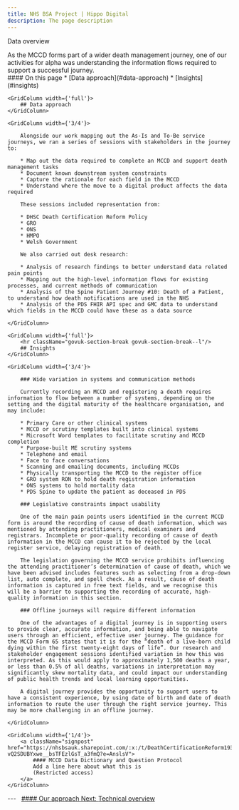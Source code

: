 ```yaml
---
title: NHS BSA Project | Hippo Digital
description: The page description
---
```


<Heading caption='Our approach' tag='h1'>Data overview</Heading>

<GridRow>
    <GridColumn width={'2/3'}>
        <LeadParagraph>
            As the MCCD forms part of a wider death management journey, one of our activities for alpha was understanding the information flows required to support a successful journey.
        </LeadParagraph>
    </GridColumn>
    <GridColumn width={'1/3'}>
        <nav className="in-page-nav">
            #### On this page
            * [Data approach](#data-approach)
            * [Insights](#insights)
        </nav>
    </GridColumn>
</GridRow>

<GridRow>

    <GridColumn width={'full'}>
        ## Data approach
    </GridColumn>

    <GridColumn width={'3/4'}>

        Alongside our work mapping out the As-Is and To-Be service journeys, we ran a series of sessions with stakeholders in the journey to: 

        * Map out the data required to complete an MCCD and support death management tasks
        * Document known downstream system constraints
        * Capture the rationale for each field in the MCCD
        * Understand where the move to a digital product affects the data required

        These sessions included representation from: 

        * DHSC Death Certification Reform Policy
        * GRO
        * ONS
        * HMPO
        * Welsh Government

        We also carried out desk research: 

        * Analysis of research findings to better understand data related pain points
        * Mapping out the high-level information flows for existing processes, and current methods of communication
        * Analysis of the Spine Patient Journey #10: Death of a Patient, to understand how death notifications are used in the NHS
        * Analysis of the PDS FHIR API spec and GMC data to understand which fields in the MCCD could have these as a data source

    </GridColumn>

</GridRow>

<GridRow>

    <GridColumn width={'full'}>
        <hr className="govuk-section-break govuk-section-break--l"/>
        ## Insights
    </GridColumn>

    <GridColumn width={'3/4'}>

        ### Wide variation in systems and communication methods

        Currently recording an MCCD and registering a death requires information to flow between a number of systems, depending on the setting and the digital maturity of the healthcare organisation, and may include: 

        * Primary Care or other clinical systems
        * MCCD or scrutiny templates built into clinical systems
        * Microsoft Word templates to facilitate scrutiny and MCCD completion
        * Purpose-built ME scrutiny systems
        * Telephone and email
        * Face to face conversations
        * Scanning and emailing documents, including MCCDs
        * Physically transporting the MCCD to the register office
        * GRO system RON to hold death registration information
        * ONS systems to hold mortality data
        * PDS Spine to update the patient as deceased in PDS

        ### Legislative constraints impact usability 

        One of the main pain points users identified in the current MCCD form is around the recording of cause of death information, which was mentioned by attending practitioners, medical examiners and registrars. Incomplete or poor-quality recording of cause of death information in the MCCD can cause it to be rejected by the local register service, delaying registration of death.

        The legislation governing the MCCD service prohibits influencing the attending practitioner’s determination of cause of death, which we have been advised includes features such as selecting from a drop-down list, auto complete, and spell check. As a result, cause of death information is captured in free text fields, and we recognise this will be a barrier to supporting the recording of accurate, high-quality information in this section.

        ### Offline journeys will require different information 

        One of the advantages of a digital journey is in supporting users to provide clear, accurate information, and being able to navigate users through an efficient, effective user journey. The guidance for the MCCD Form 65 states that it is for the “death of a live-born child dying within the first twenty-eight days of life”. Our research and stakeholder engagement sessions identified variation in how this was interpreted. As this would apply to approximately 1,500 deaths a year, or less than 0.5% of all deaths, variations in interpretation may significantly skew mortality data, and could impact our understanding of public health trends and local learning opportunities.

        A digital journey provides the opportunity to support users to have a consistent experience, by using date of birth and date of death information to route the user through the right service journey. This may be more challenging in an offline journey.

    </GridColumn>
    
    <GridColumn width={'1/4'}>
        <a className="signpost" href="https://nhsbsauk.sharepoint.com/:x:/t/DeathCertificationReform193/EVbVHAlWk59HqQ4p-vQ2SDUBYxwe__bsTFEzlGsT_a3fmQ?e=AnslsV">
            #### MCCD Data Dictionary and Question Protocol
            Add a line here about what this is
            (Restricted access)
        </a>
    </GridColumn>

</GridRow>

<GridRow>
    <GridColumn width={'full'}>
        ---
    </GridColumn>
</GridRow>
<GridRow>
    <GridColumn width={'1/2'}>
        &nbsp;
    </GridColumn>
    <GridColumn width={'1/2'}>
        <a className="next-page" href="/approach/technical">
            #### Our approach
            Next: <span>Technical overview</span>
        </a>
    </GridColumn>
</GridRow>